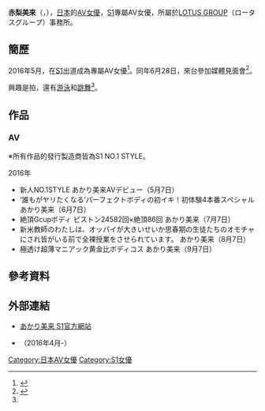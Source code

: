 {{AV女優|
|名前={{lang|ja|あかり美来}}
|ふりがな=あかり みく
|画像ファイル=
|別名=
|愛称=
|生年=
|生月=
|生日=
|出身地={{JPN}}
|血液型=
|時点= 2016年<ref name="S1">{{Cite web |author= |date= |url=http://www.s1s1s1.com/actress/-/detail/=/id=1034133/ |title=あかり美来 |work=女優情報 |publisher=[[エスワン|エスワン]] |accessdate=2016-05-10 |archive-date=2017-06-08 |archive-url=https://web.archive.org/web/20170608142320/http://www.s1s1s1.com/actress/-/detail/=/id=1034133/ |dead-url=no }}</ref>
|身長=167
|体重= 
|バスト= 88
|ウエスト=55
|ヒップ= 83
|カップ= G
|股下=
|靴=
|身体備考=美巨乳
|ジャンル=[[AV女優|AV女優]]
|AV出演期間= 2016年 -
|専属契約= [[File:Maza_sirdute.png|File:Maza sirdute.png]][[S1_(AV片商)|S1]]
|活動備考=
|他の活動=
|その他=
}}

{{Japanese|japanese=あかり 美来 |kana=あかり みく|romaji=Akari Miku}}

'''赤梨美來'''（{{lang-ja|あかり美来}}，{{bd|?|}}），[[日本|日本]]的[[AV女優|AV女優]]，[[S1_(AV片商)|S1]]專屬AV女優，所屬於[[LOTUS_GROUP|LOTUS GROUP]]（ロータスグループ）事務所。

== 簡歷 ==
2016年5月，在[[S1_(AV片商)|S1]]出道成為專屬AV女優<ref>{{cite web|url=http://www.playno1.com/article-19610-1.html|title=5月最淫亂新人?! - あかり美来|publisher=AVNo.1-PLAYNO.1|date=2016-04-12|access-date=2016-11-06|archive-date=2020-02-16|archive-url=https://web.archive.org/web/20200216175503/http://www.playno1.com/article-19610-1.html|dead-url=no}}</ref>。同年6月28日，來台參加媒體見面會<ref>{{cite web|title=G奶AV新人「赤梨美來」直播！　跳繩任人撫奶太煽情啦|url=http://www.ettoday.net/news/20160628/724762.htm|publisher=[[ETtoday|ETtoday]]|date=2016-06-28|access-date=2016-11-06|archive-date=2017-09-10|archive-url=https://web.archive.org/web/20170910160021/http://www.ettoday.net/news/20160628/724762.htm|dead-url=no}}</ref>。

興趣是拍{{link-ja|POV成人影片|ハメ撮り}}，還有[[游泳|游泳]]和[[跳舞|跳舞]]<ref name="S1"/>。

== 作品 ==
=== AV ===
※所有作品的發行製造商皆為S1 NO.1 STYLE。
; 2016年
* 新人NO.1STYLE あかり美来AVデビュー（5月7日）
* ‘誰もがヤリたくなる’パーフェクトボディの初イキ！初体験4本番スペシャル あかり美来（6月7日）
* 絶頂Gcupボディ ピストン24582回×絶頂86回 あかり美来（7月7日）
* 新米教師のわたしは、オッパイが大きいせいか思春期の生徒たちのオモチャにされ皆がいる前で全裸授業をさせられています。 あかり美来（8月7日）
* 極透け超薄マニアック黄金比ボディコス あかり美来（9月7日）

== 參考資料 ==
{{Reflist}}

== 外部連結 ==
* [http://www.s1s1s1.com/actress/-/detail/=/id=1034133/ あかり美来 S1官方網站] {{Wayback|url=http://www.s1s1s1.com/actress/-/detail/=/id=1034133/ |date=20170608142320 }}
* {{Twitter|akarimiku_twt|赤梨美來}}（2016年4月-）

{{DEFAULTSORT:Akari Miku}}
[[Category:日本AV女優|Category:日本AV女優]]
[[Category:S1女優|Category:S1女優]]